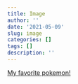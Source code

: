 ```yaml
---
title: Image
author: ''
date: '2021-05-09'
slug: image
categories: []
tags: []
description: ''
---
```

[My favorite pokemon!](/post/2021-05-09-image_files/Falinks.full.2762306.jpg)

